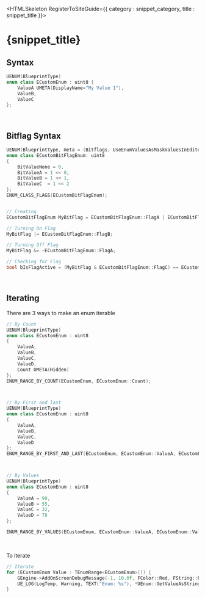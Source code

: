 

<HTMLSkeleton RegisterToSiteGuide={{ category : snippet_category, title : snippet_title }}>

<H1>{snippet_title}</H1>

## Syntax
```cpp
UENUM(BlueprintType)
enum class ECustomEnum : uint8 {
    ValueA UMETA(DisplayName="My Value 1"),
    ValueB,
    ValueC
};
```

<br/>

##  Bitflag Syntax
```cpp
UENUM(BlueprintType, meta = (Bitflags, UseEnumValuesAsMaskValuesInEditor = "true"))
enum class ECustomBitFlagEnum: uint8
{
    BitValueNone = 0,
    BitValueA = 1 << 0,
    BitValueB = 1 << 1,
    BitValueC  = 1 << 2
};
ENUM_CLASS_FLAGS(ECustomBitFlagEnum);


// Creating
ECustomBitFlagEnum MyBitFlag = ECustomBitFlagEnum::FlagA | ECustomBitFlagEnum::FlagC;

// Turning On Flag
MyBitFlag |= ECustomBitFlagEnum::FlagB;

// Turning Off Flag
MyBitFlag &= ~ECustomBitFlagEnum::FlagA;

// Checking for Flag
bool bIsFlagActive = (MyBitFlag & ECustomBitFlagEnum::FlagC) == ECustomBitFlagEnum::FlagC;
```

<br/>


## Iterating
There are 3 ways to make an enum iterable
```cpp
// By Count
UENUM(BlueprintType)
enum class ECustomEnum : uint8
{
    ValueA,
    ValueB,
    ValueC,
    ValueD,
    Count UMETA(Hidden)
};
ENUM_RANGE_BY_COUNT(ECustomEnum, ECustomEnum::Count);



// By First and last
UENUM(BlueprintType)
enum class ECustomEnum : uint8
{
    ValueA,
    ValueB,
    ValueC,
    ValueD
};
ENUM_RANGE_BY_FIRST_AND_LAST(ECustomEnum, ECustomEnum::ValueA, ECustomEnum::ValueD);



// By Values
UENUM(BlueprintType)
enum class ECustomEnum : uint8
{
    ValueA = 90,
    ValueB = 55,
    ValueC = 32,
    ValueD = 78
};

ENUM_RANGE_BY_VALUES(ECustomEnum, ECustomEnum::ValueA, ECustomEnum::ValueB, ECustomEnum::ValueC, ECustomEnum::ValueD)
```

<br/>

To iterate

```cpp
// Iterate
for (ECustomEnum Value : TEnumRange<ECustomEnum>()) {
    GEngine->AddOnScreenDebugMessage(-1, 10.0f, FColor::Red, FString::Printf(TEXT("Enum: %s"), *UEnum::GetValueAsString(Value)));
    UE_LOG(LogTemp, Warning, TEXT("Enum: %s"), *UEnum::GetValueAsString(Value));
}
```



</HTMLSkeleton>